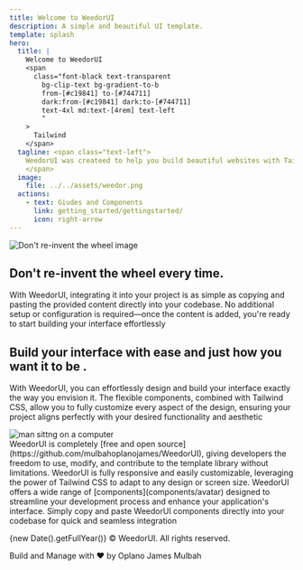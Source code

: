 ```yaml
---
title: Welcome to WeedorUI
description: A simple and beautiful UI template.
template: splash
hero:
  title: |
    Welcome to WeedorUI
    <span
      class="font-black text-transparent
        bg-clip-text bg-gradient-to-b
        from-[#c19841] to-[#744711]
        dark:from-[#c19841] dark:to-[#744711]
        text-4xl md:text-[4rem] text-left
        "
    >
      Tailwind
    </span>
  tagline: <span class="text-left">
    WeedorUI was createed to help you build beautiful websites with Tailwind and you can jsut focus on the main main features of your website or project!
    </span>
  image:
    file: ../../assets/weedor.png
  actions:
    - text: Giudes and Components
      link: getting_started/gettingstarted/
      icon: right-arrow
---
```



<section class="grid grid-cols-1 md:grid-cols-2 gap-10 py-10">
   <div class="h-full overflow-hidden md:order-first order-last">
    <img src={"https://crawler.siteone.io/_astro/siteone-crawler-mascot.CPk15tXh_Z1pCY0w.webp"} alt="Don't re-invent the wheel image" class="w-full h-full object-cover" />
 </div>

  <div class="space-y-4">
    <h1>
      Don't re-invent the wheel 
      every time.
    </h1>
    <p>
      With WeedorUI, integrating it into your project is as simple as copying
      and pasting the provided content directly into your codebase. No
      additional setup or configuration is required—once the content is added,
      you're ready to start building your interface effortlessly
    </p>
  </div>
</section>

<section class="grid grid-cols-1 md:grid-cols-2 gap-12 py-14">
  <div class="space-y-4">
    <h1>Build your interface with ease and just how you want it to be .</h1>
    <p>
     With WeedorUI, you can effortlessly design and build your interface exactly the way you envision it. The flexible components, combined with Tailwind CSS, allow you to fully customize every aspect of the design, ensuring your project aligns perfectly with your desired functionality and aesthetic
    </p>
  </div>

  <div class="h-full overflow-hidden">
    <img src="https://codesweetly.com/_astro/undraw-developer-codesweetly.D6ntMCde_1WrohD.svg" alt="man sittng on a computer" class="w-full h-full object-cover" />
 </div>
</section>

<CardGrid stagger>
  <Card title="Free and Open Source" icon="github">
    WeedorUI is completely [free and open
    source](https://github.com/mulbahoplanojames/WeedorUI), giving developers
    the freedom to use, modify, and contribute to the template library without
    limitations.
  </Card>
  <Card title="Responsive and customizable with Tailwind CSS" icon="external">
    WeedorUI is fully responsive and easily customizable, leveraging the power
    of Tailwind CSS to adapt to any design or screen size.
  </Card>
  <Card title="Components" icon="puzzle">
    WeedorUI offers a wide range of [components](components/avatar) designed to
    streamline your development process and enhance your application's
    interface.
  </Card>
  <Card title="Copy and Past Directly in your code base" icon="seti:todo">
    Simply copy and paste WeedorUI components directly into your codebase for
    quick and seamless integration
  </Card>
</CardGrid>

<div class="pt-16 text-center">
  <p class="text-2xl">
    {new Date().getFullYear()} &copy; WeedorUI. All rights reserved.
  </p>
  <p class="text-2xl">
    Build and Manage with <span> ❤️ </span> by Oplano James Mulbah
  </p>
</div>
